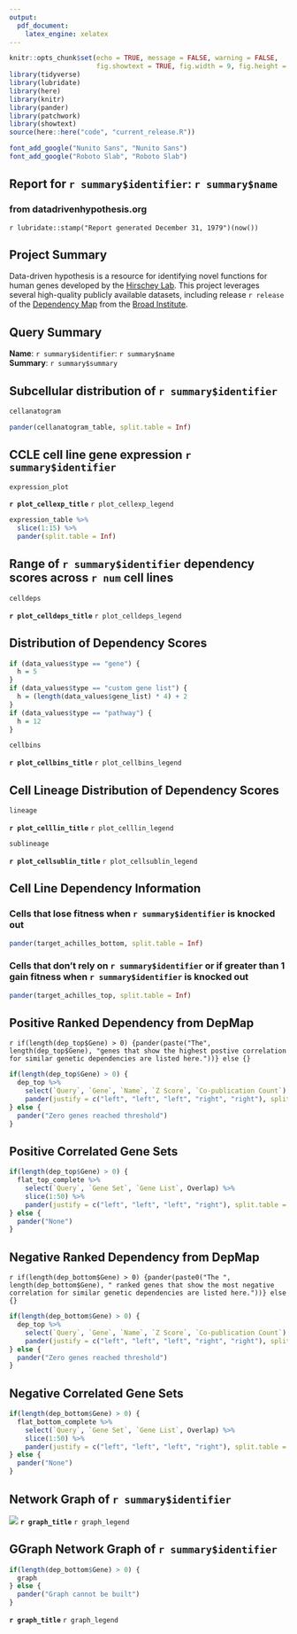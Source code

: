 ```yaml
---
output:
  pdf_document:
    latex_engine: xelatex
---
```


```r
knitr::opts_chunk$set(echo = TRUE, message = FALSE, warning = FALSE, 
                      fig.showtext = TRUE, fig.width = 9, fig.height = 5.5)
library(tidyverse)
library(lubridate)
library(here)
library(knitr)
library(pander)
library(patchwork)
library(showtext)
source(here::here("code", "current_release.R"))

font_add_google("Nunito Sans", "Nunito Sans")
font_add_google("Roboto Slab", "Roboto Slab")
```

## Report for `r summary$identifier`: `r summary$name`  
### from datadrivenhypothesis.org  
`r lubridate::stamp("Report generated December 31, 1979")(now())`  
  
## Project Summary  

Data-driven hypothesis is a resource for identifying novel functions for human genes developed by the [Hirschey Lab](www.hirscheylab.org). This project leverages several high-quality publicly available datasets, including release `r release` of the [Dependency Map](www.depmap.org) from the [Broad Institute](www.broadinstitute.org).  
  
## Query Summary  

**Name**: `r summary$identifier`: `r summary$name`  
**Summary**: `r summary$summary`  
  
\newpage 
## Subcellular distribution of `r summary$identifier`  
  
```r
cellanatogram
```
  
```r
pander(cellanatogram_table, split.table = Inf)
```

\newpage 
## CCLE cell line gene expression `r summary$identifier`  
  
```r
expression_plot
```
  
**`r plot_cellexp_title`** `r plot_cellexp_legend`  
  
```r
expression_table %>% 
  slice(1:15) %>% 
  pander(split.table = Inf)
```

\newpage 
## Range of `r summary$identifier` dependency scores across `r num` cell lines  
  
```r
celldeps 
```
  
  **`r plot_celldeps_title`** `r plot_celldeps_legend`
  
\newpage
## Distribution of Dependency Scores

```r
if (data_values$type == "gene") {
  h = 5
}
if (data_values$type == "custom gene list") {
  h = (length(data_values$gene_list) * 4) + 2
}
if (data_values$type == "pathway") {
  h = 12
}
```

```r
cellbins
```   
 
  **`r plot_cellbins_title`** `r plot_cellbins_legend`

\newpage
## Cell Lineage Distribution of Dependency Scores

```r
lineage
```
  **`r plot_celllin_title`** `r plot_celllin_legend`
  
\newpage
```r
sublineage
```
  **`r plot_cellsublin_title`** `r plot_cellsublin_legend`
  
\newpage
## Cell Line Dependency Information  

### Cells that lose fitness when `r summary$identifier` is knocked out 

```r
pander(target_achilles_bottom, split.table = Inf)
```
    
### Cells that don't rely on `r summary$identifier` or if greater than 1 gain fitness when `r summary$identifier` is knocked out

```r
pander(target_achilles_top, split.table = Inf)
```
  
  
\newpage  
## Positive Ranked Dependency from DepMap  

`r if(length(dep_top$Gene) > 0) {pander(paste("The", length(dep_top$Gene), "genes that show the highest postive correlation for similar genetic dependencies are listed here."))} else {}` 

```r
if(length(dep_top$Gene) > 0) {
  dep_top %>% 
    select(`Query`, `Gene`, `Name`, `Z Score`, `Co-publication Count`) %>% 
    pander(justify = c("left", "left", "left", "right", "right"), split.table = Inf)
} else {
  pander("Zero genes reached threshold")
}
```
  
\newpage    
## Positive Correlated Gene Sets  
  
```r
if(length(dep_top$Gene) > 0) {
  flat_top_complete %>% 
    select(`Query`, `Gene Set`, `Gene List`, Overlap) %>% 
    slice(1:50) %>% 
    pander(justify = c("left", "left", "left", "right"), split.table = Inf)
} else {
  pander("None")
}
```
  
\newpage
## Negative Ranked Dependency from DepMap  

`r if(length(dep_bottom$Gene) > 0) {pander(paste0("The ", length(dep_bottom$Gene), " ranked genes that show the most negative correlation for similar genetic dependencies are listed here."))} else {}`

```r
if(length(dep_bottom$Gene) > 0) {
  dep_top %>% 
    select(`Query`, `Gene`, `Name`, `Z Score`, `Co-publication Count`) %>% 
    pander(justify = c("left", "left", "left", "right", "right"), split.table = Inf)
} else {
  pander("Zero genes reached threshold")
}
```
  
\newpage  
## Negative Correlated Gene Sets  
   
```r
if(length(dep_bottom$Gene) > 0) {
  flat_bottom_complete %>% 
    select(`Query`, `Gene Set`, `Gene List`, Overlap) %>% 
    slice(1:50) %>% 
    pander(justify = c("left", "left", "left", "right"), split.table = Inf)
} else {
  pander("None")
}
```

\newpage  
## Network Graph of `r summary$identifier`
![](`r networkImagePath`)
  **`r graph_title`** `r graph_legend`

\newpage  
## GGraph Network Graph of `r summary$identifier`
   
```r
if(length(dep_bottom$Gene) > 0) {
  graph
} else {
  pander("Graph cannot be built")
}
```
    
  **`r graph_title`** `r graph_legend`
